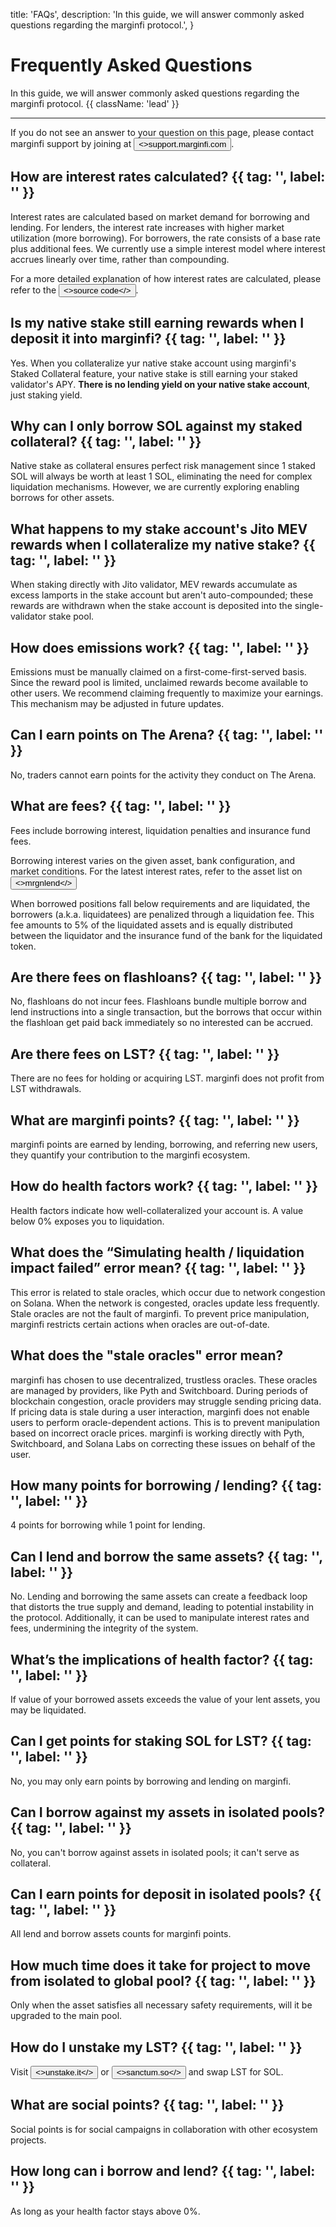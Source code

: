   title: 'FAQs',
  description:
    'In this guide, we will answer commonly asked questions regarding the marginfi protocol.',
}

# Frequently Asked Questions

In this guide, we will answer commonly asked questions regarding the marginfi protocol. {{ className: 'lead' }}

---

<Note>
  If you do not see an answer to your question on this page, please contact marginfi support by joining
  at <Button href="https://support.marginfi.com" variant="text"><>support.marginfi.com</></Button>.
</Note>

## 

## How are interest rates calculated? {{ tag: '', label: '' }}

Interest rates are calculated based on market demand for borrowing and lending. For lenders, the interest rate increases with higher market utilization (more borrowing). For borrowers, the rate consists of a base rate plus additional fees. We currently use a simple interest model where interest accrues linearly over time, rather than compounding.

For a more detailed explanation of how interest rates are calculated, please refer to the <Button href="https://github.com/mrgnlabs/marginfi-v2/blob/3b7bf0aceb684a762c8552412001c8d355033119/programs/marginfi/src/state/marginfi_group.rs#L1018C1-L1043C32" variant="text"><>source code</></Button>.

## Is my native stake still earning rewards when I deposit it into marginfi? {{ tag: '', label: '' }}

Yes. When you collateralize yur native stake account using marginfi's Staked Collateral feature, your native stake is still earning your staked validator's APY. **There is no lending yield on your native stake account**, just staking yield.

## Why can I only borrow SOL against my staked collateral? {{ tag: '', label: '' }}

Native stake as collateral ensures perfect risk management since 1 staked SOL will always be worth at least 1 SOL, eliminating the need for complex liquidation mechanisms. However, we are currently exploring enabling borrows for other assets.

## What happens to my stake account's Jito MEV rewards when I collateralize my native stake? {{ tag: '', label: '' }}
When staking directly with Jito validator, MEV rewards accumulate as excess lamports in the stake account but aren't auto-compounded; these rewards are withdrawn when the stake account is deposited into the single-validator stake pool.

## How does emissions work? {{ tag: '', label: '' }}
Emissions must be manually claimed on a first-come-first-served basis. Since the reward pool is limited, unclaimed rewards become available to other users. We recommend claiming frequently to maximize your earnings. This mechanism may be adjusted in future updates.

## Can I earn points on The Arena? {{ tag: '', label: '' }}
No, traders cannot earn points for the activity they conduct on The Arena. 

## What are fees? {{ tag: '', label: '' }}
Fees include borrowing interest, liquidation penalties and insurance fund fees.

Borrowing interest varies on the given asset, bank configuration, and market conditions. For the latest interest rates, refer to the asset list on <Button href="https://app.marginfi.com/" variant="text"><>mrgnlend</></Button>

When borrowed positions fall below requirements and are liquidated, the borrowers (a.k.a. liquidatees) are penalized through a liquidation fee. This fee amounts to 5% of the liquidated assets and is equally distributed between the liquidator and the insurance fund of the bank for the liquidated token.

## Are there fees on flashloans? {{ tag: '', label: '' }}
No, flashloans do not incur fees. Flashloans bundle multiple borrow and lend instructions into a single transaction, but the borrows that occur within the flashloan get paid back immediately so no interested can be accrued.

## Are there fees on LST? {{ tag: '', label: '' }}
There are no fees for holding or acquiring LST. marginfi does not profit from LST withdrawals.

## What are marginfi points? {{ tag: '', label: '' }}
marginfi points are earned by lending, borrowing, and referring new users, they quantify your contribution to the marginfi ecosystem.

## How do health factors work? {{ tag: '', label: '' }}
Health factors indicate how well-collateralized your account is. A value below 0% exposes you to liquidation.

## What does the “Simulating health / liquidation impact failed” error mean? {{ tag: '', label: '' }}
This error is related to stale oracles, which occur due to network congestion on Solana.  When the network is congested, oracles update less frequently. Stale oracles are not the fault of marginfi. To prevent price manipulation, marginfi restricts certain actions when oracles are out-of-date.

## What does the "stale oracles" error mean?

marginfi has chosen to use decentralized, trustless oracles. These oracles are managed by providers, like Pyth and Switchboard. During periods of blockchain congestion, oracle providers may struggle sending pricing data. If pricing data is stale during a user interaction, marginfi does not enable users to perform oracle-dependent actions. This is to prevent manipulation based on incorrect oracle prices. marginfi is working directly with Pyth, Switchboard, and Solana Labs on correcting these issues on behalf of the user.

## How many points for borrowing / lending? {{ tag: '', label: '' }} 
4 points for borrowing while 1 point for lending.

## Can I lend and borrow the same assets? {{ tag: '', label: '' }}
No. Lending and borrowing the same assets can create a feedback loop that distorts the true supply and demand, leading to potential instability in the protocol. Additionally, it can be used to manipulate interest rates and fees, undermining the integrity of the system.

## What’s the implications of health factor? {{ tag: '', label: '' }}
If value of your borrowed assets exceeds the value of your lent assets, you may be liquidated.

## Can I get points for staking SOL for LST? {{ tag: '', label: '' }}
No, you may only earn points by borrowing and lending on marginfi.

## Can I borrow against my assets in isolated pools? {{ tag: '', label: '' }}
No, you can't borrow against assets in isolated pools; it can't serve as collateral.

## Can I earn points for deposit in isolated pools? {{ tag: '', label: '' }}
All lend and borrow assets counts for marginfi points.

## How much time does it take for project to move from isolated to global pool? {{ tag: '', label: '' }}
Only when the asset satisfies all necessary safety requirements, will it be upgraded to the main pool.

## How do I unstake my LST? {{ tag: '', label: '' }}
Visit <Button href="https://unstake.it" variant="text"><>unstake.it</></Button> or <Button href="https://app.sanctum.so/swap" variant="text"><>sanctum.so</></Button> and swap LST for SOL.

## What are social points? {{ tag: '', label: '' }}
Social points is for social campaigns in collaboration with other ecosystem projects.

## How long can i borrow and lend? {{ tag: '', label: '' }}
As long as your health factor stays above 0%.
